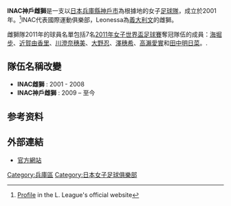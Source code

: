 {{Infobox football club |
  clubname = INAC神戶雌獅<br />INAC神戸レオネッサ |
  current  = 
  image    =  |
  fullname = 神戶雌獅國際運動俱樂部 |
  nickname = INAC |
  founded  = 2001 |
  ground   = [[御崎公園球技場|Noevir Stadium神戶]] |
  capacity = 30,132 | 
  chairman =  |
  manager  = [[石原崇兆|石原崇兆]] |
  league   = [[日本職業女子足球聯賽|日本職業女子足球聯賽]]|
  season   = [[2012年日本職業女子足球聯賽|2012]] |
  position = 第1名 |
  website  = http://inac-kobe.com
|pattern_la1=_INAC_Kobe|pattern_b1=_INAC_Kobe|pattern_ra1=_INAC_Kobe
|pattern_sh1=_white_stripes|
|leftarm1=F00000|body1=F00000|rightarm1=F00000|shorts1=F00000|socks1=F00000|
|pattern_la2=_blackshoulders|pattern_b2=_blackarc|pattern_ra2=_blackshoulders
|pattern_sh2=_thinsidesonwhite|
|leftarm2=ffffff|body2=ffffff|rightarm2=ffffff|shorts2=000000|socks2=ffffff
}}
{{japanese|japanese=INAC神戸レオネッサ|kana=アイナック こうべ レオネッサ|romaji=Ainakku Kōbe Reonessa}}

'''INAC神戶雌獅'''是一支以[[日本|日本]][[兵庫縣|兵庫縣]][[神戶市|神戶市]]為根據地的女子[[足球隊|足球隊]]，成立於2001年。<ref>[http://www.nadeshikoleague.jp/team/i-kobe.html Profile] {{Wayback|url=http://www.nadeshikoleague.jp/team/i-kobe.html |date=20121226183247 }} in the L. League's official website</ref>INAC代表國際運動俱樂部，Leonessa為[[義大利文|義大利文]]的雌獅。

雌獅隊2011年的球員名單包括7名[[2011年女子世界盃足球賽|2011年女子世界盃足球賽]]奪冠隊伍的成員：[[海堀步|海堀步]]、[[近賀由香里|近賀由香里]]、[[川澄奈穗美|川澄奈穗美]]、[[大野忍|大野忍]]、[[澤穗希|澤穗希]]、[[高瀨愛實|高瀨愛實]]和[[田中明日菜|田中明日菜]]。.

==隊伍名稱改變==
*'''INAC雌獅''' : 2001 - 2008
*'''INAC神戶雌獅''' : 2009 – 至今
==参考资料==
{{reflist}}
== 外部連結 ==
*{{ja icon}} [http://inac-kobe.com/ 官方網站]{{Wayback|url=http://inac-kobe.com/ |date=20111115053451 }}
[[Category:兵庫區|Category:兵庫區]]
[[Category:日本女子足球俱樂部|Category:日本女子足球俱樂部]]
